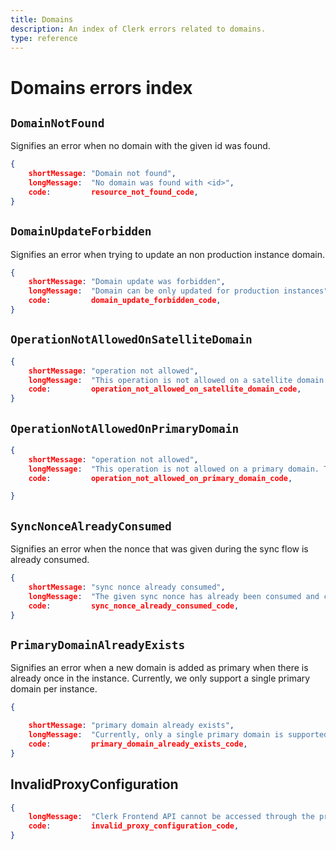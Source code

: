 ```yaml
---
title: Domains
description: An index of Clerk errors related to domains.
type: reference
---
```


# Domains errors index

## `DomainNotFound`

Signifies an error when no domain with the given id was found.

```json
{
    shortMessage: "Domain not found",
    longMessage:  "No domain was found with <id>",
    code:         resource_not_found_code,
}
```

## `DomainUpdateForbidden`

Signifies an error when trying to update an non production instance domain.

```json
{
    shortMessage: "Domain update was forbidden",
    longMessage:  "Domain can be only updated for production instances",
    code:         domain_update_forbidden_code,
}
```

## `OperationNotAllowedOnSatelliteDomain`

```json
{
    shortMessage: "operation not allowed",
    longMessage:  "This operation is not allowed on a satellite domain. Try again using the primary domain of your instance.",
    code:         operation_not_allowed_on_satellite_domain_code,
}
```

## `OperationNotAllowedOnPrimaryDomain`

```json
{
    shortMessage: "operation not allowed",
    longMessage:  "This operation is not allowed on a primary domain. Try again with a satellite domain of the instance.",
    code:         operation_not_allowed_on_primary_domain_code,

}
```

## `SyncNonceAlreadyConsumed`

Signifies an error when the nonce that was given during the sync flow is already consumed.

```json 
{
    shortMessage: "sync nonce already consumed",
    longMessage:  "The given sync nonce has already been consumed and cannot be re-used.",
    code:         sync_nonce_already_consumed_code,
}
```

## `PrimaryDomainAlreadyExists`

Signifies an error when a new domain is added as primary when there is already once in the instance. Currently, we only support a single primary domain per instance.

```json 
{

    shortMessage: "primary domain already exists",
    longMessage:  "Currently, only a single primary domain is supported and the current instance already has one. All new domains need to be set a satellites.",
    code:         primary_domain_already_exists_code,
}
```

## InvalidProxyConfiguration

```json
{
    longMessage:  "Clerk Frontend API cannot be accessed through the proxy URL. Make sure your proxy is configured correctly.",
    code:         invalid_proxy_configuration_code,
}